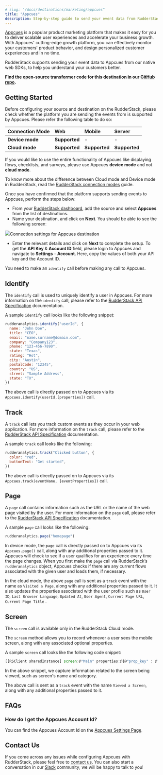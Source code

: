 ```yaml
---
# slug: "/docs/destinations/marketing/appcues"
title: "Appcues"
description: Step-by-step guide to send your event data from RudderStack to Appcues
---
```


[Appcues](https://www.appcues.com/) is a popular product marketing platform that makes it easy for you to deliver scalable user experiences and accelerate your business growth. With Appcues' cutting-edge growth platform, you can effectively monitor your customers' product behavior, and design personalized customer experiences and in no time.

RudderStack supports sending your event data to Appcues from our native web SDKs, to help you understand your customers better.

<div class="successBlock">
<strong>Find the open-source transformer code for this destination in our <a href="https://github.com/rudderlabs/rudder-transformer/tree/master/v0/destinations/appcues">GitHub repo</a>.</strong>
</div>

## Getting Started

Before configuring your source and destination on the RudderStack, please check whether the platform you are sending the events from is supported by Appcues. Please refer the following table to do so:

| **Connection Mode** | **Web**       | **Mobile**    | **Server**    |
| :------------------ | :------------ | :------------ | :------------ |
| **Device mode**     | **Supported** | -             | -             |
| **Cloud mode**      | **Supported** | **Supported** | **Supported** |

<div class="infoBlock">

If you would like to use the entire functionality of Appcues like displaying flows, checklists, and surveys, please use Appcues **device mode** and not **cloud mode**.
</div>

<div class="infoBlock">
To know more about the difference between Cloud mode and Device mode in RudderStack, read the <a href="https://rudderstack.com/docs/rudderstack-cloud/rudderstack-connection-modes/">RudderStack connection modes</a> guide.

</div>

Once you have confirmed that the platform supports sending events to Appcues, perform the steps below:

- From your [RudderStack dashboard](https://app.rudderstack.com/), add the source and select **Appcues** from the list of destinations.
- Name your destination, and click on **Next**. You should be able to see the following screen:

<img src="../../assets/appcues.png" /><span class="imageTitle">Connection settings for Appcues destination</span>

- Enter the relevant details and click on **Next** to complete the setup. To get the **API Key** & **Account ID** field, please login to Appcues and navigate to **Settings** - **Account**. Here, copy the values of both your API key and the Account ID.

<div class="infoBlock">

You need to make an `identify` call before making any call to Appcues.
</div>

## Identify

The `identify` call is used to uniquely identify a user in Appcues. For more information on the `identify` call, please refer to the [RudderStack API Specification](https://rudderstack.com/docs/rudderstack-api/api-specification/rudderstack-spec/) documentation.

A sample `identify` call looks like the following snippet:

```javascript
rudderanalytics.identify("userId", {
  name: "John Doe",
  title: "CEO",
  email: "name.surname@domain.com",
  company: "Company123",
  phone: "123-456-7890",
  state: "Texas",
  rating: "Hot",
  city: "Austin",
  postalCode: "12345",
  country: "US",
  street: "Sample Address",
  state: "TX",
})
```

The above call is directly passed on to Appcues via its `Appcues.identify(userId,[properties])` call.

## Track

A `track` call lets you track custom events as they occur in your web application. For more information on the `track` call, please refer to the [RudderStack API Specification](https://rudderstack.com/docs/rudderstack-api/api-specification/rudderstack-spec/) documentation.

A sample `track` call looks like the following:

```javascript
rudderanalytics.track("Clicked button", {
  color: "red",
  buttonText: "Get started",
})
```

<div class="infoBlock">

The above call is directly passed on to Appcues via its `Appcues.track(eventName, [eventProperties])` call.

</div>

## Page

A `page` call contains information such as the URL or the name of the web page visited by the user. For more information on the `page` call, please refer to the [RudderStack API Specification](https://rudderstack.com/docs/rudderstack-api/api-specification/rudderstack-spec/) documentation.

A sample `page` call looks like the following:

```javascript
rudderanalytics.page("homepage")
```

<div class="infoBlock">

In device mode, the `page` call is directly passed on to Appcues via its `Appcues.page()` call, along with any additional properties passed to it. Appcues will check to see if a user qualifies for an experience every time the page changes. When you first make the `page` call via RudderStack’s `rudderanalytics` object, Appcues checks if there are any current flows associated with the given user and loads them, if necessary.

</div>

<div class="infoBlock">

In the cloud mode, the above `page` call is sent as a `track` event with the name as `Visited a Page`, along with any additional properties passed to it. It also updates the properties associated with the user profile such as `User ID`, `Last Browser Language`, `Updated At`, `User Agent`, `Current Page URL`, `Current Page Title` .

</div>

## Screen

<div class="infoBlock">

The `screen` call is available only in the RudderStack Cloud mode.

</div>

The `screen` method allows you to record whenever a user sees the mobile screen, along with any associated optional properties.

A sample `screen` call looks like the following code snippet:

```javascript
[[RSClient sharedInstance] screen:@"Main" properties:@{@"prop_key" : @"prop_value"}];
```

In the above snippet, we capture information related to the screen being viewed, such as screen's name and category.

<div class="infoBlock">

The above call is sent as a `track` event with the name `Viewed a Screen`, along with any additional properties passed to it.

</div>

## FAQs

### How do I get the Appcues Account Id?

You can find the Appcues Account Id on the [Appcues Settings Page](https://studio.appcues.com/settings/account).

## Contact Us

If you come across any issues while configuring Appcues with RudderStack, please feel free to [contact us](mailto:%20docs@rudderstack.com). You can also start a conversation in our [Slack](https://rudderstack.com/join-rudderstack-slack-community) community; we will be happy to talk to you!
